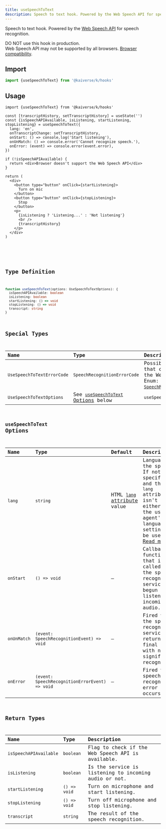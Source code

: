 ```yaml
---
title: useSpeechToText
description: Speech to text hook. Powered by the Web Speech API for speech recognition.
---
```



Speech to text hook. Powered by the [Web Speech API](https://developer.mozilla.org/docs/Web/API/Web_Speech_API) for
speech recognition.

<Badge text="Experimental" variant="danger" /> DO NOT use this hook in production. <br />
Web Speech API may not be supported by all browsers. [Browser
compatibility](https://developer.mozilla.org/docs/Web/API/Web_Speech_API#browser_compatibility).

## Import

```js
import {useSpeechToText} from '@kaiverse/k/hooks'
```

## Usage

<Tabs>
  <TabItem label="Playground">
    <Demo path="useSpeechToText/usage" client:only="react" />
  </TabItem>
  <TabItem label="Example usage code">

```tsx title="example.tsx"
import {useSpeechToText} from '@kaiverse/k/hooks'

const [transcriptHistory, setTranscriptHistory] = useState('')
const {isSpeechAPIAvailable, isListening, startListening, stopListening} = useSpeechToText({
  lang: 'en',
  onTranscriptChange: setTranscriptHistory,
  onStart: () => console.log('Start listening'),
  onUnMatch: () => console.error('Cannot recognize speech.'),
  onError: (event) => console.error(event.error),
})

if (!isSpeechAPIAvailable) {
  return <div>Browser doesn't support the Web Speech API</div>
}

return (
  <div>
    <button type="button" onClick={startListening}>
      Turn on mic
    </button>
    <button type="button" onClick={stopListening}>
      Stop
    </button>
    <p>
      {isListening ? 'Listening...' : 'Not listening'}
      <br />
      {transcriptHistory}
    </p>
  </div>
)
```

  </TabItem>
  <TabItem label="Playground source code">
    <Code title="usage.tsx" lang="tsx" code={UseSpeechToTextCode} />
  </TabItem>
</Tabs>

## Type Definition

```ts
function useSpeechToText(options: UseSpeechToTextOptions): {
  isSpeechAPIAvailable: boolean
  isListening: boolean
  startListening: () => void
  stopListening: () => void
  transcript: string
}
```

## Special Types

| Name                       | Type                                                            | Description                                                                                                                                                                                                                                   |
| :------------------------- | :-------------------------------------------------------------- | :-------------------------------------------------------------------------------------------------------------------------------------------------------------------------------------------------------------------------------------------- |
| `UseSpeechToTextErrorCode` | `SpeechRecognitionErrorCode`                                    | Possible error codes that can be returned by the Web Speech API. Enum: <a href='https://wicg.github.io/speech-api/#enumdef-speechrecognitionerrorcode' target='_blank' rel='noopener noreferrer'><code>SpeechRecognitionErrorCode</code></a>. |
| `UseSpeechToTextOptions`   | See [`useSpeechToText` Options](#useSpeechToText-options) below | `useSpeechToText` options.                                                                                                                                                                                                                    |

## `useSpeechToText` Options

| Name        | Type                                           | Default                                                                                          | Description                                                                                                                                                                                                                       |
| :---------- | :--------------------------------------------- | :----------------------------------------------------------------------------------------------- | :-------------------------------------------------------------------------------------------------------------------------------------------------------------------------------------------------------------------------------- |
| `lang`      | `string`                                       | HTML [`lang` attribute](https://developer.mozilla.orgdocs/Web/HTML/Global_attributes/lang) value | Language of the speech.<br/>If not specified, and the HTML `lang` attribute isn't set either then the user agent's language setting will be used. [Read more](https://developer.mozilla.org/docs/Web/API/SpeechRecognition/lang). |
| `onStart`   | `() => void`                                   | —                                                                                                | Callback function that is called when the speech recognition service has begun listening to incoming audio.                                                                                                                       |
| `onUnMatch` | `(event: SpeechRecognitionEvent) => void`      | —                                                                                                | Fired when the speech recognition service returns a final result with no significant recognition.                                                                                                                                 |
| `onError`   | `(event: SpeechRecognitionErrorEvent) => void` | —                                                                                                | Fired when a speech recognition error occurs.                                                                                                                                                                                     |

## Return Types

| Name                   | Type         | Description                                           |
| :--------------------- | :----------- | :---------------------------------------------------- |
| `isSpeechAPIAvailable` | `boolean`    | Flag to check if the Web Speech API is available.     |
| `isListening`          | `boolean`    | Is the service is listening to incoming audio or not. |
| `startListening`       | `() => void` | Turn on microphone and start listening.               |
| `stopListening`        | `() => void` | Turn off microphone and stop listening.               |
| `transcript`           | `string`     | The result of the speech recognition.                 |
